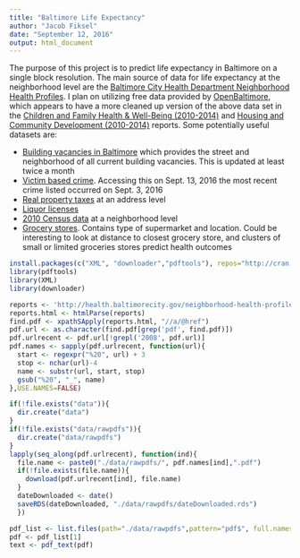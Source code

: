 ```yaml
---
title: "Baltimore Life Expectancy"
author: "Jacob Fiksel"
date: "September 12, 2016"
output: html_document
---
```

The purpose of this project is to predict life expectancy in Baltimore on a single block resolution. The main source of data for life expectancy at the neighborhood level are the [Baltimore City Health Department Neighborhood Health Profiles](http://health.baltimorecity.gov/node/231). I plan on utilizing free data provided by [OpenBaltimore](https://data.baltimorecity.gov), which appears to have a more cleaned up version of the above data set in the [Children and Family Health & Well-Being (2010-2014)](https://data.baltimorecity.gov/Neighborhoods/Children-and-Family-Health-Well-Being-2010-2014-/rtbq-mnni) and [Housing and Community Development (2010-2014)](https://data.baltimorecity.gov/Neighborhoods/Housing-and-Community-Development-2010-2014-/mvvs-32jm) reports. Some potentially useful datasets are:

* [Building vacancies in Baltimore](https://data.baltimorecity.gov/Housing-Development/Vacant-Buildings/qqcv-ihn5) which provides the street and neighborhood of all current building vacancies. This is updated at least twice a month
* [Victim based crime](https://data.baltimorecity.gov/Public-Safety/BPD-Part-1-Victim-Based-Crime-Data/wsfq-mvij). Accessing this on Sept. 13, 2016 the most recent crime listed occurred on Sept. 3, 2016
* [Real property taxes](https://data.baltimorecity.gov/Financial/Real-Property-Taxes/27w9-urtv) at an address level
* [Liquor licenses](https://data.baltimorecity.gov/City-Services/Liquor-Licenses/xv8d-bwgi)
* [2010 Census data](https://data.baltimorecity.gov/Neighborhoods/Census-Demographics-2010/cix3-h4cy) at a neighborhood level
* [Grocery stores](https://data.baltimorecity.gov/Health/Grocery-Stores/uuwk-975y). Contains type of supermarket and location. Could be interesting to look at distance to closest grocery store, and clusters of small or limited groceries stores predict health outcomes

```r
install.packages(c("XML", "downloader","pdftools"), repos="http://cran.rstudio.com/")
library(pdftools)
library(XML)
library(downloader)
```

```r
reports <- 'http://health.baltimorecity.gov/neighborhood-health-profile-reports'
reports.html <- htmlParse(reports)
find.pdf <- xpathSApply(reports.html, "//a/@href")
pdf.url <- as.character(find.pdf[grep('pdf', find.pdf)])
pdf.urlrecent <- pdf.url[!grepl('2008', pdf.url)]
pdf.names <- sapply(pdf.urlrecent, function(url){
  start <- regexpr("%20", url) + 3 
  stop <- nchar(url)-4
  name <- substr(url, start, stop)
  gsub("%20", "_", name)
},USE.NAMES=FALSE)

if(!file.exists("data")){
  dir.create("data")
}
if(!file.exists("data/rawpdfs")){
  dir.create("data/rawpdfs")
}
lapply(seq_along(pdf.urlrecent), function(ind){
  file.name <- paste0("./data/rawpdfs/", pdf.names[ind],".pdf")
  if(!file.exists(file.name)){
    download(pdf.urlrecent[ind], file.name)
  }
  dateDownloaded <- date()
  saveRDS(dateDownloaded, "./data/rawpdfs/dateDownloaded.rds")
  })
```

```r
pdf_list <- list.files(path="./data/rawpdfs",pattern="pdf$", full.names=TRUE)
pdf <- pdf_list[1]
text <- pdf_text(pdf)
```
